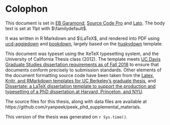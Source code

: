 # Colophon {-}

This document is set in [EB Garamond](https://github.com/georgd/EB-Garamond), [Source Code Pro](https://github.com/adobe-fonts/source-code-pro/) and [Lato](http://www.latofonts.com/lato-free-fonts/). The body text is set at 11pt with $\familydefault$. 

It was written in R Markdown and $\LaTeX$, and rendered into PDF using [ucd-aggiedown](https://github.com/ryanpeek/ucd-aggiedown) and [bookdown](https://github.com/rstudio/bookdown), largely based on the  [huskydown](https://github.com/benmarwick/huskydown) template. 

This document was typeset using the XeTeX typesetting system, and the University of California Thesis class (2012). The template meets  [UC Davis Graduate Studies dissertation requirements as of Fall 2018](https://grad.ucdavis.edu/resources/graduate-student-resources/academic-information-and-services/filing-thesis-or-dissertation) to ensure that documents conform precisely to submission standards. Other elements of the document formatting source code have been taken from the [Latex, Knitr, and RMarkdown templates for UC Berkeley's graduate thesis](https://github.com/stevenpollack/ucbthesis), and [Dissertate: a LaTeX dissertation template to support the production and typesetting of a PhD dissertation at Harvard, Princeton, and NYU](https://github.com/suchow/Dissertate).

The source files for this thesis, along with data files are available at https://github.com/ryanpeek/peek_phd_supplemental_materials. 

This version of the thesis was generated on `r Sys.time()`. 

<!-- The repository is currently at this commit: -->

<!-- ```{r echo = FALSE, eval = F, include=FALSE} -->
<!-- # I've set eval=FALSE to ensure Travis-CI can run -->
<!-- # if you're not using Travis-CI, then eval=TRUE will be fine -->
<!-- library(git2r) -->
<!-- if ( in_repository() ) { -->
<!--        summary(commits()[[1]])  -->
<!-- } else {  -->
<!--        message("We are not in a git repository")  -->
<!-- } -->
<!-- ``` -->

<!-- The computational environment that was used to generate this version is as follows: -->

<!-- ```{r echo = FALSE, include=FALSE} -->
<!-- devtools::session_info() -->
<!-- ``` -->


